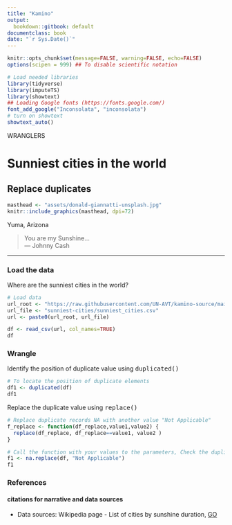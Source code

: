 ```yaml
---
title: "Kamino"
output:
  bookdown::gitbook: default
documentclass: book
date: "`r Sys.Date()`"
---
```


```r
knitr::opts_chunk$set(message=FALSE, warning=FALSE, echo=FALSE)
options(scipen = 999) ## To disable scientific notation

# Load needed libraries
library(tidyverse)
library(imputeTS)
library(showtext)
## Loading Google fonts (https://fonts.google.com/)
font_add_google("Inconsolata", "inconsolata")
# turn on showtext
showtext_auto()

```

WRANGLERS

# Sunniest cities in the world
## Replace duplicates

```r

masthead <- "assets/donald-giannatti-unsplash.jpg"
knitr::include_graphics(masthead, dpi=72)

```

<div class="figure-text">Yuma, Arizona</div>


>  You are my Sunshine...\
--- Johnny Cash\

***

### Load the data

Where are the sunniest cities in the world?

```r

# Load data
url_root <- "https://raw.githubusercontent.com/UN-AVT/kamino-source/main/sources/0-shared/data/"
url_file <- "sunniest-cities/sunniest_cities.csv"
url <- paste0(url_root, url_file)

df <- read_csv(url, col_names=TRUE)
df


```
### Wrangle

Identify the position of duplicate value using <kbd>duplicated()</kbd> 

```r

# To locate the position of duplicate elements 
df1 <- duplicated(df)
df1

```
Replace the duplicate value using <kbd>replace()</kbd>

```r

# Replace duplicate records NA with another value "Not Applicable"
f_replace <- function(df_replace,value1,value2) {
  replace(df_replace, df_replace==value1, value2 )
}

# Call the function with your values to the parameters, Check the duplicated records with the replaced value
f1 <- na.replace(df, "Not Applicable") 
f1
```
### References
#### citations for narrative and data sources

* Data sources: Wikipedia page - List of cities by sunshine duration, [GO](https://en.wikipedia.org/wiki/List_of_cities_by_sunshine_duration){target="_blank"}
